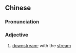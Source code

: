 ==Chinese==
{{zh-forms|s=顺水}}

===Pronunciation===
{{zh-pron
|m=shùnshuǐ
|c=seon6 seoi2
|mn=sūn-chúi
|cat=a
}}

===Adjective===
{{zh-adj}}

# [[downstream]]; with the [[stream]]